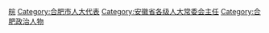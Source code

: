 [[Category:设区的市人大常委会主任|皖]]
[[Category:合肥市人大代表|Category:合肥市人大代表]]
[[Category:安徽省各级人大常委会主任|Category:安徽省各级人大常委会主任]]
[[Category:合肥政治人物|Category:合肥政治人物]]
